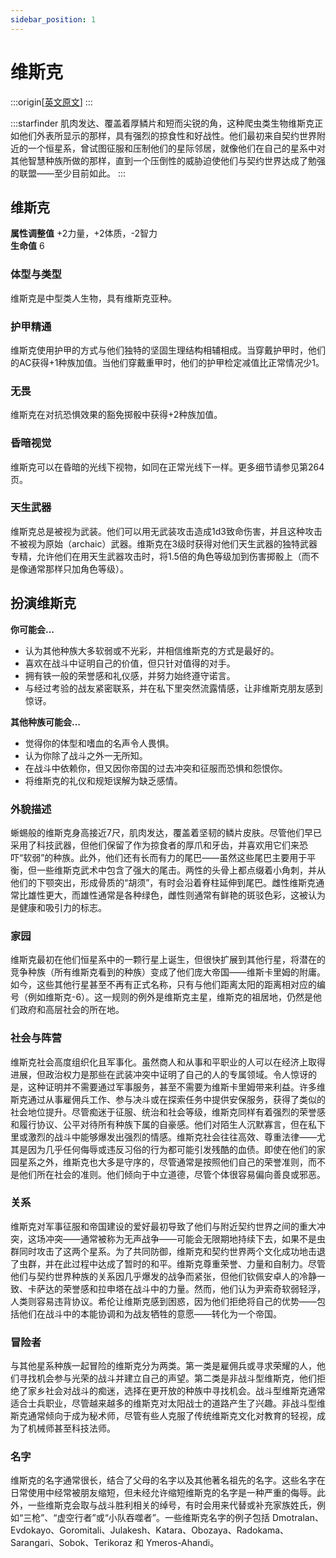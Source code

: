 ```yaml
---
sidebar_position: 1
---
```


# 维斯克

:::origin[[英文原文](https://www.aonsrd.com/Races.aspx?ItemName=Vesk)]
:::

:::starfinder
肌肉发达、覆盖着厚鳞片和短而尖锐的角，这种爬虫类生物维斯克正如他们外表所显示的那样，具有强烈的掠食性和好战性。他们最初来自契约世界附近的一个恒星系，曾试图征服和压制他们的星际邻居，就像他们在自己的星系中对其他智慧种族所做的那样，直到一个压倒性的威胁迫使他们与契约世界达成了勉强的联盟——至少目前如此。
:::

## 维斯克

**属性调整值** +2力量，+2体质，-2智力  
**生命值** 6

### 体型与类型

维斯克是中型类人生物，具有维斯克亚种。

### 护甲精通

维斯克使用护甲的方式与他们独特的坚固生理结构相辅相成。当穿戴护甲时，他们的AC获得+1种族加值。当他们穿戴重甲时，他们的护甲检定减值比正常情况少1。

### 无畏

维斯克在对抗恐惧效果的豁免掷骰中获得+2种族加值。

### 昏暗视觉

维斯克可以在昏暗的光线下视物，如同在正常光线下一样。更多细节请参见第264页。

### 天生武器

维斯克总是被视为武装。他们可以用无武装攻击造成1d3致命伤害，并且这种攻击不被视为原始（archaic）武器。维斯克在3级时获得对他们天生武器的独特武器专精，允许他们在用天生武器攻击时，将1.5倍的角色等级加到伤害掷骰上（而不是像通常那样只加角色等级）。

## 扮演维斯克

**你可能会...**
- 认为其他种族大多软弱或不光彩，并相信维斯克的方式是最好的。
- 喜欢在战斗中证明自己的价值，但只针对值得的对手。
- 拥有铁一般的荣誉感和礼仪感，并努力始终遵守诺言。
- 与经过考验的战友紧密联系，并在私下里突然流露情感，让非维斯克朋友感到惊讶。

**其他种族可能会...**
- 觉得你的体型和嗜血的名声令人畏惧。
- 认为你除了战斗之外一无所知。
- 在战斗中依赖你，但又因你帝国的过去冲突和征服而恐惧和怨恨你。
- 将维斯克的礼仪和规矩误解为缺乏感情。

### 外貌描述

蜥蜴般的维斯克身高接近7尺，肌肉发达，覆盖着坚韧的鳞片皮肤。尽管他们早已采用了科技武器，但他们保留了作为掠食者的厚爪和牙齿，并喜欢用它们来恐吓“软弱”的种族。此外，他们还有长而有力的尾巴——虽然这些尾巴主要用于平衡，但一些维斯克武术中包含了强大的尾击。两性的头骨上都点缀着小角刺，并从他们的下颚突出，形成骨质的“胡须”，有时会沿着脊柱延伸到尾巴。雌性维斯克通常比雄性更大，而雄性通常是各种绿色，雌性则通常有鲜艳的斑驳色彩，这被认为是健康和吸引力的标志。

### 家园

维斯克最初在他们恒星系中的一颗行星上诞生，但很快扩展到其他行星，将潜在的竞争种族（所有维斯克看到的种族）变成了他们庞大帝国——维斯卡里姆的附庸。如今，这些其他行星甚至不再有正式名称，只有与他们距离太阳的距离相对应的编号（例如维斯克-6）。这一规则的例外是维斯克主星，维斯克的祖居地，仍然是他们政府和高层社会的所在地。

### 社会与阵营

维斯克社会高度组织化且军事化。虽然商人和从事和平职业的人可以在经济上取得进展，但政治权力是那些在武装冲突中证明了自己的人的专属领域。令人惊讶的是，这种证明并不需要通过军事服务，甚至不需要为维斯卡里姆带来利益。许多维斯克通过从事雇佣兵工作、参与决斗或在探索任务中提供安保服务，获得了类似的社会地位提升。尽管痴迷于征服、统治和社会等级，维斯克同样有着强烈的荣誉感和履行协议、公平对待所有种族下属的自豪感。他们对陌生人沉默寡言，但在私下里或激烈的战斗中能够爆发出强烈的情感。维斯克社会往往高效、尊重法律——尤其是因为几乎任何侮辱或违反习俗的行为都可能引发残酷的血债。即使在他们的家园星系之外，维斯克也大多是守序的，尽管通常是按照他们自己的荣誉准则，而不是他们所在社会的准则。他们倾向于中立道德，尽管个体很容易偏向善良或邪恶。

### 关系

维斯克对军事征服和帝国建设的爱好最初导致了他们与附近契约世界之间的重大冲突，这场冲突——通常被称为无声战争——可能会无限期地持续下去，如果不是虫群同时攻击了这两个星系。为了共同防御，维斯克和契约世界两个文化成功地击退了虫群，并在此过程中达成了暂时的和平。维斯克尊重荣誉、力量和自制力。尽管他们与契约世界种族的关系因几乎爆发的战争而紧张，但他们钦佩安卓人的冷静一致、卡萨达的荣誉感和拉申塔在战斗中的力量。然而，他们认为尹索奇软弱轻浮，人类则容易违背协议。希伦让维斯克感到困惑，因为他们拒绝将自己的优势——包括他们在战斗中的本能协调和为战友牺牲的意愿——转化为一个帝国。

### 冒险者

与其他星系种族一起冒险的维斯克分为两类。第一类是雇佣兵或寻求荣耀的人，他们寻找机会参与光荣的战斗并建立自己的声望。第二类是非战斗型维斯克，他们拒绝了家乡社会对战斗的痴迷，选择在更开放的种族中寻找机会。战斗型维斯克通常适合士兵职业，尽管越来越多的维斯克对太阳战士的道路产生了兴趣。非战斗型维斯克通常倾向于成为秘术师，尽管有些人克服了传统维斯克文化对教育的轻视，成为了机械师甚至科技法师。

### 名字

维斯克的名字通常很长，结合了父母的名字以及其他著名祖先的名字。这些名字在日常使用中经常被朋友缩短，但未经允许缩短维斯克的名字是一种严重的侮辱。此外，一些维斯克会取与战斗胜利相关的绰号，有时会用来代替或补充家族姓氏，例如“三枪”、“虚空行者”或“小队吞噬者”。一些维斯克名字的例子包括 Dmotralan、Evdokayo、Goromitali、Julakesh、Katara、Obozaya、Radokama、Sarangari、Sobok、Terikoraz 和 Ymeros-Ahandi。